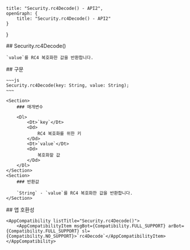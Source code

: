 
    title: "Security.rc4Decode() - API2",
    openGraph: {
        title: "Security.rc4Decode() - API2"
    }
}

<Section>
    ## Security.rc4Decode()

    `value`를 RC4 복호화한 값을 반환합니다.
</Section>
<Section>
    ## 구문

    ~~~js
    Security.rc4Decode(key: String, value: String);
    ~~~

    <Section>
        ### 매개변수

        <Dl>
            <Dt>`key`</Dt>
            <Dd>
                RC4 복호화를 위한 키
            </Dd>
            <Dt>`value`</Dt>
            <Dd>
                복호화할 값
            </Dd>
        </Dl>
    </Section>
    <Section>
        ### 반환값

        `String` - `value`를 RC4 복호화한 값을 반환합니다.
    </Section>
</Section>
<Section>
    ## 앱 호환성

    <AppCompatibility listTitle="Security.rc4Decode()">
        <AppCompatibilityItem msgBot={Compatibility.FULL_SUPPORT} arBot={Compatibility.FULL_SUPPORT} sl={Compatibility.NO_SUPPORT}>`rc4Decode`</AppCompatibilityItem>
    </AppCompatibility>
</Section>